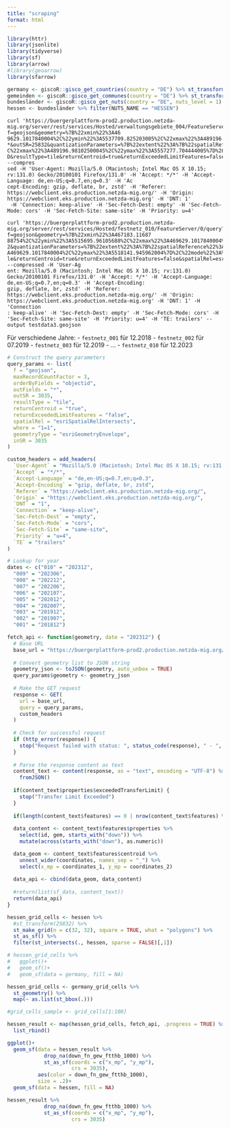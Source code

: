 ```yaml
---
title: "scraping"
format: html
---
```


```r
library(httr)
library(jsonlite)
library(tidyverse)
library(sf)
library(arrow)
#library(geoarrow)
library(sfarrow)
```

```r
germany <- giscoR::gisco_get_countries(country = "DE") %>% st_transform(3035)
gemeinden <- giscoR::gisco_get_communes(country = "DE") %>% st_transform(3035)
bundesländer <- giscoR::gisco_get_nuts(country = "DE", nuts_level = 1) %>% st_transform(3035)
hessen <- bundesländer %>% filter(NUTS_NAME == "HESSEN")
```


```
curl 'https://buergerplattform-prod2.production.netzda-mig.org/server/rest/services/Hosted/verwaltungsgebiete_004/FeatureServer/1/query?f=geojson&geometry=%7B%22xmin%22%3A46
9629.1017840004%2C%22ymin%22%3A5537709.825203005%2C%22xmax%22%3A489196.98102500045%2C%22ymax%22%3A5557277.704444005%7D&maxRecordCountFactor=3&orderByFields=objectid&outFields=
*&outSR=25832&quantizationParameters=%7B%22extent%22%3A%7B%22spatialReference%22%3A%7B%22wkid%22%3A25832%7D%2C%22xmin%22%3A469629.1017840004%2C%22ymin%22%3A5537709.825203005%2
C%22xmax%22%3A489196.98102500045%2C%22ymax%22%3A5557277.704444005%7D%2C%22mode%22%3A%22view%22%2C%22originPosition%22%3A%22upperLeft%22%2C%22tolerance%22%3A38.21851414257816%7
D&resultType=tile&returnCentroid=true&returnExceededLimitFeatures=false&spatialRel=esriSpatialRelIntersects&where=1%3D1&geometryType=esriGeometryEnvelope&inSR=25832' --compres
sed -H 'User-Agent: Mozilla/5.0 (Macintosh; Intel Mac OS X 10.15; rv:131.0) Gecko/20100101 Firefox/131.0' -H 'Accept: */*' -H 'Accept-Language: de,en-US;q=0.7,en;q=0.3' -H 'Ac
cept-Encoding: gzip, deflate, br, zstd' -H 'Referer: https://webclient.eks.production.netzda-mig.org/' -H 'Origin: https://webclient.eks.production.netzda-mig.org' -H 'DNT: 1'
 -H 'Connection: keep-alive' -H 'Sec-Fetch-Dest: empty' -H 'Sec-Fetch-Mode: cors' -H 'Sec-Fetch-Site: same-site' -H 'Priority: u=4'
```

```
curl 'https://buergerplattform-prod2.production.netzda-mig.org/server/rest/services/Hosted/festnetz_010/FeatureServer/0/query?f=geojson&geometry=%7B%22xmin%22%3A467183.11687
88754%2C%22ymin%22%3A5515695.96105688%2C%22xmax%22%3A469629.1017840004%2C%22ymax%22%3A5518141.945962004%7D&maxRecordCountFactor=3&orderByFields=objectid&outFields=*&outSR=2583
2&quantizationParameters=%7B%22extent%22%3A%7B%22spatialReference%22%3A%7B%22wkid%22%3A25832%7D%2C%22xmin%22%3A467183.1168788754%2C%22ymin%22%3A5515695.96105688%2C%22xmax%22%3
A469629.1017840004%2C%22ymax%22%3A5518141.945962004%7D%2C%22mode%22%3A%22view%22%2C%22originPosition%22%3A%22upperLeft%22%2C%22tolerance%22%3A4.77731426782227%7D&resultType=ti
le&returnCentroid=true&returnExceededLimitFeatures=false&spatialRel=esriSpatialRelIntersects&where=1%3D1&geometryType=esriGeometryEnvelope&inSR=25832' --compressed -H 'User-Ag
ent: Mozilla/5.0 (Macintosh; Intel Mac OS X 10.15; rv:131.0) Gecko/20100101 Firefox/131.0' -H 'Accept: */*' -H 'Accept-Language: de,en-US;q=0.7,en;q=0.3' -H 'Accept-Encoding: 
gzip, deflate, br, zstd' -H 'Referer: https://webclient.eks.production.netzda-mig.org/' -H 'Origin: https://webclient.eks.production.netzda-mig.org' -H 'DNT: 1' -H 'Connection
: keep-alive' -H 'Sec-Fetch-Dest: empty' -H 'Sec-Fetch-Mode: cors' -H 'Sec-Fetch-Site: same-site' -H 'Priority: u=4' -H 'TE: trailers' --output testdata3.geojson
```

Für verschiedene Jahre: 
- `festnetz_001` für 12.2018
- `festnetz_002` für 07.2019
- `festnetz_003` für 12.2019
- ...
- `festnetz_010` für 12.2023

```r
# Construct the query parameters
query_params <- list(
  f = "geojson",
  maxRecordCountFactor = 3,
  orderByFields = "objectid",
  outFields = "*",
  outSR = 3035,
  resultType = "tile",
  returnCentroid = "true",
  returnExceededLimitFeatures = "false",
  spatialRel = "esriSpatialRelIntersects",
  where = "1=1",
  geometryType = "esriGeometryEnvelope",
  inSR = 3035
)

custom_headers = add_headers(
  `User-Agent` = "Mozilla/5.0 (Macintosh; Intel Mac OS X 10.15; rv:131.0) Gecko/20100101 Firefox/131.0",
  `Accept` = "*/*",
  `Accept-Language` = "de,en-US;q=0.7,en;q=0.3",
  `Accept-Encoding` = "gzip, deflate, br, zstd",
  `Referer` = "https://webclient.eks.production.netzda-mig.org/",
  `Origin` = "https://webclient.eks.production.netzda-mig.org/",
  `DNT` = "1",
  `Connection` = "keep-alive",
  `Sec-Fetch-Dest` = "empty",
  `Sec-Fetch-Mode` = "cors",
  `Sec-Fetch-Site` = "same-site",
  `Priority` = "u=4",
  `TE` = "trailers"
)

# Lookup for year
dates <- c("010" = "202312", 
  "009" = "202306", 
  "008" = "202212", 
  "007" = "202206", 
  "006" = "202107", 
  "005" = "202012", 
  "004" = "202007", 
  "003" = "201912", 
  "002" = "201907", 
  "001" = "201812")

fetch_api <- function(geometry, date = "202312") {
  # Base URL
  base_url = "https://buergerplattform-prod2.production.netzda-mig.org/server/rest/services/Hosted/festnetz_010/FeatureServer/0/query"
  
  # Convert geometry list to JSON string
  geometry_json <- toJSON(geometry, auto_unbox = TRUE)
  query_params$geometry <- geometry_json
  
  # Make the GET request
  response <- GET(
    url = base_url,
    query = query_params,
    custom_headers
  )
  
  # Check for successful request
  if (http_error(response)) {
    stop("Request failed with status: ", status_code(response), " - ", http_status(response)$message)
  }
  
  # Parse the response content as text
  content_text <- content(response, as = "text", encoding = "UTF-8") %>%
    fromJSON()
  
  if(content_text$properties$exceededTransferLimit) {
    stop("Transfer Limit Exceeded")
  }
  
  if(length(content_text$features) == 0 | nrow(content_text$features) %>% is.null()) return(NULL)
  
  data_content <- content_text$features$properties %>%
    select(id, gem, starts_with("down")) %>%
    mutate(across(starts_with("down"), as.numeric))

  data_geom <- content_text$features$centroid %>% 
    unnest_wider(coordinates, names_sep = "_") %>%
    select(x_mp = coordinates_1, y_mp = coordinates_2)
  
  data_api <- cbind(data_geom, data_content)
  
  #return(list(sf_data, content_text))
  return(data_api)
}
```

```r
hessen_grid_cells <- hessen %>%
  #st_transform(25832) %>%
  st_make_grid(n = c(32, 32), square = TRUE, what = "polygons") %>%
  st_as_sf() %>%
  filter(st_intersects(., hessen, sparse = FALSE)[,1])

# hessen_grid_cells %>%
#   ggplot()+
#   geom_sf()+
#   geom_sf(data = germany, fill = NA)

hessen_grid_cells <- germany_grid_cells %>%
  st_geometry() %>%
  map(~ as.list(st_bbox(.)))

#grid_cells_sample <- grid_cells[1:100]

hessen_result <- map(hessen_grid_cells, fetch_api, .progress = TRUE) %>%
  list_rbind()
```

```r
ggplot()+
  geom_sf(data = hessen_result %>%
            drop_na(down_fn_gew_ftthb_1000) %>%
            st_as_sf(coords = c("x_mp", "y_mp"), 
                     crs = 3035), 
          aes(color = down_fn_gew_ftthb_1000),
          size = .2)+
  geom_sf(data = hessen, fill = NA)

hessen_result %>%
            drop_na(down_fn_gew_ftthb_1000) %>%
            st_as_sf(coords = c("x_mp", "y_mp"), 
                     crs = 3035)
```
